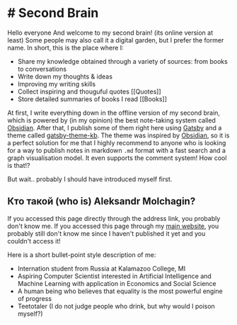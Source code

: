 # # Second Brain



Hello everyone <Emoji name="waving-hand-152"/> And welcome to my second brain! (its online version at least) Some people may also call it a digital garden, but I prefer the former name. In short, this is the place where I:
 - Share my knowledge obtained through a variety of sources: from books to conversations
 - Write down my thoughts & ideas
 - Improving my writing skills
 - Collect inspiring and thouguful quotes [[Quotes]]
 - Store detailed summaries of books I read [[Books]]

At first, I write everything down in the offline version of my second brain, which is powered by (in my opinion) the best note-taking system called [Obsidian](https://obsidian.md). After that, I publish some of them right here using [Gatsby](https://www.gatsbyjs.com) and a theme called [gatsby-theme-kb](https://github.com/hikerpig/gatsby-project-kb). The theme was inspired by [Obsidian](https://obsidian.md), so it is a perfect solution for me that I highly recommend to anyone who is looking for a way to publish notes in markdown `.md` format with a fast search and a graph visualisation model. It even supports the comment system! How cool is that!? <Emoji name="grinning-face-with-big-eyes-2"/>

But wait.. probably I should have introduced myself first. <Emoji name="thinking-face-32"/>

## Кто такой (who is) Aleksandr Molchagin?

If you accessed this page directly through the address link, you probably don't know me. If you accessed this page through my [main website](https://aleksandrmolchagin.com), you probably still don't know me since I haven't published it yet and you couldn't access it! 

Here is a short bullet-point style description of me:

- Internation student from Russia at Kalamazoo College, MI <Emoji name="flag-russia"/> <Emoji name="flag-usa"/>
- Aspiring Computer Scientist interested in Artificial Intelligence and Machine Learning with application in Economics and Social Science <Emoji name="computer"/> <Emoji name="scientist"/>
- A human being who believes that equality is the most powerful engine of progress <Emoji name="man-tipping-hand"/> <Emoji name="chart-increasing"/>
- Teetotaler (I do not judge people who drink, but why would I poison myself?)